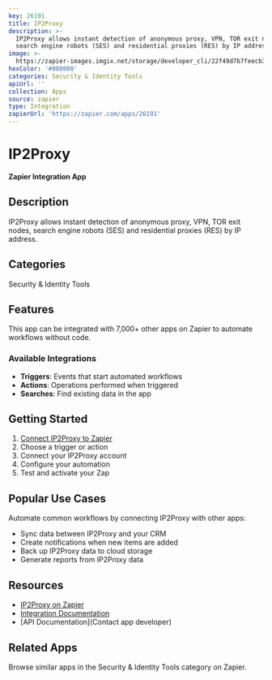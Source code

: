 ```yaml
---
key: 26191
title: IP2Proxy
description: >-
  IP2Proxy allows instant detection of anonymous proxy, VPN, TOR exit nodes,
  search engine robots (SES) and residential proxies (RES) by IP address.
image: >-
  https://zapier-images.imgix.net/storage/developer_cli/22f49d7b7feecb3402ff9563ba86817e.png?auto=format%2Ccompress&ixlib=python-3.0.0&q=50
hexColor: '#000000'
categories: Security & Identity Tools
apiUrl: ''
collection: Apps
source: zapier
type: Integration
zapierUrl: 'https://zapier.com/apps/26191'
---
```

# IP2Proxy

**Zapier Integration App**

## Description

IP2Proxy allows instant detection of anonymous proxy, VPN, TOR exit nodes, search engine robots (SES) and residential proxies (RES) by IP address.

## Categories

Security & Identity Tools

## Features

This app can be integrated with 7,000+ other apps on Zapier to automate workflows without code.

### Available Integrations

- **Triggers**: Events that start automated workflows
- **Actions**: Operations performed when triggered
- **Searches**: Find existing data in the app

## Getting Started

1. [Connect IP2Proxy to Zapier](https://zapier.com/apps/26191)
2. Choose a trigger or action
3. Connect your IP2Proxy account
4. Configure your automation
5. Test and activate your Zap

## Popular Use Cases

Automate common workflows by connecting IP2Proxy with other apps:

- Sync data between IP2Proxy and your CRM
- Create notifications when new items are added
- Back up IP2Proxy data to cloud storage
- Generate reports from IP2Proxy data

## Resources

- [IP2Proxy on Zapier](https://zapier.com/apps/26191)
- [Integration Documentation](https://zapier.com/apps/26191/integrations)
- [API Documentation](Contact app developer)

## Related Apps

Browse similar apps in the Security & Identity Tools category on Zapier.
